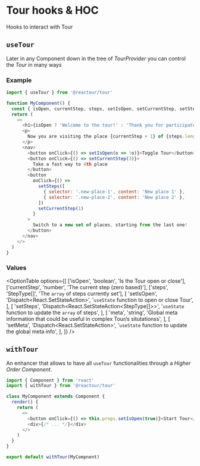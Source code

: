 
# Tour hooks & HOC

Hooks to interact with Tour

## `useTour`

Later in any Component down in the tree of _TourProvider_ you can control the _Tour_ in many ways

### Example

```js
import { useTour } from '@reactour/tour'

function MyComponent() {
  const { isOpen, currentStep, steps, setIsOpen, setCurrentStep, setSteps } = useTour()
  return (
    <>
      <h1>{isOpen ? 'Welcome to the tour!' : 'Thank you for participate!'}</h1>
      <p>
        Now you are visiting the place {currentStep + 1} of {steps.length}
      </p>
      <nav>
        <button onClick={() => setIsOpen(o => !o)}>Toggle Tour</button>
        <button onClick={() => setCurrentStep(3)}>
          Take a fast way to 4th place
        </button>
        <button
          onClick={() =>
            setSteps([
              { selector: '.new-place-1', content: 'New place 1' },
              { selector: '.new-place-2', content: 'New place 2' },
            ])
            setCurrentStep(1)
          }
        >
          Switch to a new set of places, starting from the last one!
        </button>
      </nav>
    </>
  )
}
```

### Values

<OptionTable
  options={[
    ['isOpen', 'boolean', 'Is the Tour open or close'],
    ['currentStep', 'number', 'The current step (zero based)'],
    ['steps', 'StepType[]', 'The `array` of steps currently set'],
    [
      'setIsOpen',
      'Dispatch<React.SetStateAction<Boolean>>',
      '`useState` function to open or close Tour',
    ],
    [
      'setSteps',
      'Dispatch<React.SetStateAction<StepType[]>>',
      '`useState` function to update the `array` of steps',
    ],
    [
      'meta',
      'string',
      'Global meta information that could be useful in complex Tour/s situtationss',
    ],
    [
      'setMeta',
      'Dispatch<React.SetStateAction<string>>',
      '`useState` function to update the global meta info',
    ],
  ]}
/>

## `withTour`

An enhancer that allows to have all `useTour` functionalities through a _Higher Order Component_.

```js
import { Component } from 'react'
import { withTour } from '@reactour/tour'

class MyComponent extends Component {
  render() {
    return (
      <>
        <button onClick={() => this.props.setIsOpen(true)}>Start Tour</button>
        <div>{/* ... */}</div>
      </>
    )
  }
}

export default withTour(MyCompnent)
```
